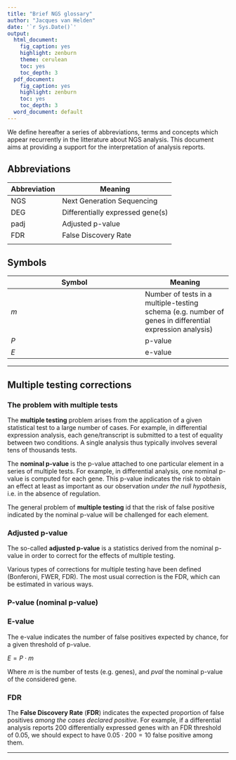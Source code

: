```yaml
---
title: "Brief NGS glossary"
author: "Jacques van Helden"
date: '`r Sys.Date()`'
output:
  html_document:
    fig_caption: yes
    highlight: zenburn
    theme: cerulean
    toc: yes
    toc_depth: 3
  pdf_document:
    fig_caption: yes
    highlight: zenburn
    toc: yes
    toc_depth: 3
  word_document: default
---
```


We define hereafter a series of abbreviations, terms and concepts which appear recurrently in the litterature about NGS analysis. This document aims at providing a support for the interpretation of analysis reports. 

## Abbreviations

| Abbreviation | Meaning |
|--------------|---------|
| NGS | Next Generation Sequencing |
| DEG | Differentially expressed gene(s) |
| padj | Adjusted p-value |
| FDR | False Discovery Rate |
| | |

## Symbols

| Symbol | Meaning |
|--------------|---------|
| $m$ | Number of tests in a multiple-testing schema (e.g. number of genes in differential expression analysis) |
| $P$ | p-value |
| $E$ | e-value |


* * * *

## Multiple testing corrections

### The problem with multiple tests

The **multiple testing** problem arises from the application of a given statistical test to a large number of cases.  For example, in differential expression analysis, each gene/transcript is submitted to a test of equality between two conditions. A single analysis thus typically involves  several tens of thousands tests. 


The **nominal p-value** is the p-value attached to one particular element in a series of multiple tests. For example, in differential analysis, one nominal p-value is computed for each gene. This p-value indicates the risk to obtain an effect at least as important as our observation *under the null hypothesis*, i.e. in the absence of regulation. 

The general problem of **multiple testing** id that the risk of false positive indicated by the nominal p-value will be challenged for each element. 

### Adjusted p-value

The so-called **adjusted p-value** is a statistics derived from the nominal p-value in order to correct for the effects of multiple testing. 

Various types of corrections for multiple testing have been defined (Bonferoni, FWER, FDR). The most usual correction is the FDR, which can be estimated in various ways. 

### P-value (nominal p-value)

### E-value

The e-value indicates the number of false positives expected by chance, for a given threshold of p-value. 

$E = P \cdot m$

Where $m$ is the number of tests (e.g. genes), and $pval$ the nominal p-value of the considered gene.

### FDR

The **False Discovery Rate** (**FDR**) indicates the expected proportion of false positives *among the cases declared positive*. For example, if a differential analysis reports 200 differentially expressed genes with an FDR threshold of 0.05, we should expect to have $0.05 \cdot 200=10$ false positive among them. 

* * * 

